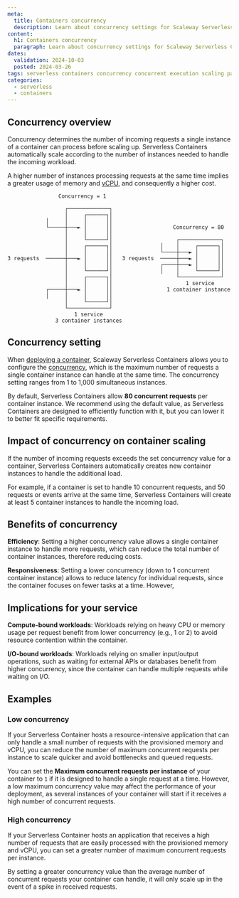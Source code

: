 ```yaml
---
meta:
  title: Containers concurrency
  description: Learn about concurrency settings for Scaleway Serverless Containers.
content:
  h1: Containers concurrency
  paragraph: Learn about concurrency settings for Scaleway Serverless Containers.
dates:
  validation: 2024-10-03
  posted: 2024-03-26
tags: serverless containers concurrency concurrent execution scaling parallelism parallel instances
categories:
  - serverless
  - containers
---
```


## Concurrency overview

Concurrency determines the number of incoming requests a single instance of a container can process before scaling up. Serverless Containers automatically scale according to the number of instances needed to handle the incoming workload. 

A higher number of instances processing requests at the same time implies a greater usage of memory and [vCPU](/serverless/containers/concepts/#vcpu), and consequently a higher cost.

```
                Concurrency = 1                                       
                                                                      
                  ┌─────────────┐                                     
                  │     ┌──────┐│                                     
            │     │     │      ││                                     
            └─────┼───► │      ││                   Concurrency = 80  
                  │     │      ││                                     
                  │     └──────┘│                    ┌─────────────┐  
                  │     ┌──────┐│               │    │     ┌──────┐│  
                  │     │      ││               └────┼───► │      ││  
3 requests  ──────┼───► │      ││   3 requests  ─────┼───► │      ││  
                  │     │      ││               ┌────┼───► │      ││  
                  │     └──────┘│               │    │     └──────┘│  
                  │     ┌──────┐│                    └─────────────┘  
                  │     │      ││                       1 service     
            ┌─────┼───► │      ││                 1 container instance
            │     │     │      ││                                     
                  │     └──────┘│                                     
                  └─────────────┘                                     
                     1 service                                        
               3 container instances                                  
```

## Concurrency setting

When [deploying a container](/serverless/containers/how-to/deploy-container/), Scaleway Serverless Containers allows you to configure the [concurrency](/serverless/containers/concepts/#concurrency), which is the maximum number of requests a single container instance can handle at the same time. The concurrency setting ranges from 1 to 1,000 simultaneous instances.

By default, Serverless Containers allow **80 concurrent requests** per container instance. We recommend using the default value, as Serverless Containers are designed to efficiently function with it, but you can lower it to better fit specific requirements.

## Impact of concurrency on container scaling

If the number of incoming requests exceeds the set concurrency value for a container, Serverless Containers automatically creates new container instances to handle the additional load.

For example, if a container is set to handle 10 concurrent requests, and 50 requests or events arrive at the same time, Serverless Containers will create at least 5 container instances to handle the incoming load.

## Benefits of concurrency

**Efficiency**: Setting a higher concurrency value allows a single container instance to handle more requests, which can reduce the total number of container instances, therefore reducing costs.

**Responsiveness**: Setting a lower concurrency (down to 1 concurrent container instance) allows to reduce latency for individual requests, since the container focuses on fewer tasks at a time. However, 

## Implications for your service

**Compute-bound workloads**: Workloads relying on heavy CPU or memory usage per request benefit from lower concurrency (e.g., 1 or 2) to avoid resource contention within the container.

**I/O-bound workloads**: Workloads relying on smaller input/output operations, such as waiting for external APIs or databases benefit from higher concurrency, since the container can handle multiple requests while waiting on I/O.

## Examples

### Low concurrency

If your Serverless Container hosts a resource-intensive application that can only handle a small number of requests with the provisioned memory and vCPU, you can reduce the number of maximum concurrent requests per instance to scale quicker and avoid bottlenecks and queued requests.

You can set the **Maximum concurrent requests per instance** of your container to `1` if it is designed to handle a single request at a time. However, a low maximum concurrency value may affect the performance of your deployment, as several instances of your container will start if it receives a high number of concurrent requests.

### High concurrency

If your Serverless Container hosts an application that receives a high number of requests that are easily processed with the provisioned memory and vCPU, you can set a greater number of maximum concurrent requests per instance.

By setting a greater concurrency value than the average number of concurrent requests your container can handle, it will only scale up in the event of a spike in received requests.